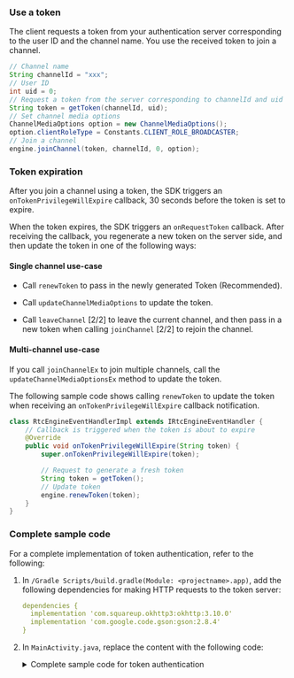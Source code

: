 <PlatformWrapper platform="android">

### Use a token

The client requests a token from your authentication server corresponding to the user ID and the channel name. You use the received token to join a channel.

```java
// Channel name
String channelId = "xxx";
// User ID
int uid = 0;
// Request a token from the server corresponding to channelId and uid
String token = getToken(channelId, uid);
// Set channel media options
ChannelMediaOptions option = new ChannelMediaOptions();
option.clientRoleType = Constants.CLIENT_ROLE_BROADCASTER;
// Join a channel
engine.joinChannel(token, channelId, 0, option);
```

### Token expiration 

After you join a channel using a token, the SDK triggers an `onTokenPrivilegeWillExpire` callback, 30 seconds before the token is set to expire.

When the token expires, the SDK triggers an `onRequestToken` callback. After receiving the callback, you regenerate a new token on the server side, and then update the token in one of the following ways:

#### Single channel use-case

* Call `renewToken` to pass in the newly generated Token (Recommended).

* Call `updateChannelMediaOptions` to update the token.

* Call `leaveChannel` [2/2] to leave the current channel, and then pass in a new token when calling `joinChannel` [2/2] to rejoin the channel.

#### Multi-channel use-case

If you call `joinChannelEx` to join multiple channels, call the `updateChannelMediaOptionsEx` method to update the token.

The following sample code shows calling `renewToken` to update the token when receiving an `onTokenPrivilegeWillExpire` callback notification.

```java
class RtcEngineEventHandlerImpl extends IRtcEngineEventHandler {
    // Callback is triggered when the token is about to expire
    @Override
    public void onTokenPrivilegeWillExpire(String token) {
        super.onTokenPrivilegeWillExpire(token);

        // Request to generate a fresh token
        String token = getToken();
        // Update token
        engine.renewToken(token);
    }
}
```

### Complete sample code
For a complete implementation of token authentication, refer to the following:

1. In `/Gradle Scripts/build.gradle(Module: <projectname>.app)`, add the following dependencies for making HTTP requests to the token server:

    ```yaml
    dependencies {
      implementation 'com.squareup.okhttp3:okhttp:3.10.0'
      implementation 'com.google.code.gson:gson:2.8.4'
    }
    ```

1. In `MainActivity.java`, replace the content with the following code:

    <details>
    <summary>Complete sample code for token authentication</summary>
    <CodeBlock language="java" showLineNumbers>
    {` package com.example.rtcquickstart;





    public class MainActivity extends AppCompatActivity {

        // Fill in the App ID from Agora console
        private String appId = "Your App ID";
        // Fill in the channel name
        private String channelName = "demo";
        private String token = "";
        private RtcEngine mRtcEngine;
        private int joined = 1;

        private final IRtcEngineEventHandler mRtcEventHandler = new IRtcEngineEventHandler() {
            @Override
            // Listen for the remote user to join the channel and obtain the user ID of the remote user
            public void onUserJoined(int uid, int elapsed) {
                runOnUiThread(new Runnable() {
                    @Override
                    public void run() {
                        // After obtaining the user ID in the onUserJoined callback, call setupRemoteVideo to set the remote user view
                        setupRemoteVideo(uid);
                    }
                });
            }

            @Override
            public void onTokenPrivilegeWillExpire(String token) {
                fetchToken(1234, channelName, 1);
                runOnUiThread(new Runnable() {
                    @Override
                    public void run() {
                        Toast toast = Toast.makeText(MainActivity.this, "Token renewed", Toast.LENGTH_SHORT);
                        toast.show();
                    }
                });
                super.onTokenPrivilegeWillExpire(token);
            }

            @Override
            public void onRequestToken() {
                joined = 1;
                fetchToken(1234, channelName, 1);
                super.onRequestToken();
            }

        };

        private static final int PERMISSION_REQ_ID = 22;

        private static final String[] REQUESTED_PERMISSIONS = {
                Manifest.permission.RECORD_AUDIO,
                Manifest.permission.CAMERA
        };

        private boolean checkSelfPermission(String permission, int requestCode) {
            if (ContextCompat.checkSelfPermission(this, permission) !=
                    PackageManager.PERMISSION_GRANTED) {
                ActivityCompat.requestPermissions(this, REQUESTED_PERMISSIONS, requestCode);
                return false;
            }
            return true;
        }

    // Get RTC Token
    private void fetchToken(int uid,String channelName,int tokenRole){
        OkHttpClient client = new OkHttpClient();
        MediaType JSON = MediaType.parse("application/json; charset=utf-8");
        JSONObject json = new JSONObject();
        try {
            json.put("uid", uid);
            json.put("ChannelName", channelName);
            json.put("role", tokenRole);
        } catch (JSONException e) {
            e.printStackTrace();
        }

            RequestBody requestBody = RequestBody.create(JSON, String.valueOf(json));
            Request request = new Request.Builder()
                    .url("http://<Your Host URL and port>/fetch_rtc_token")
                    .header("Content-Type", "application/json; charset=UTF-8")
                    .post(requestBody)
                    .build();
            Call call = client.newCall(request);
            call.enqueue(new Callback() {
                @Override
                public void onFailure(Call call, IOException e) {

                }

                @Override
                public void onResponse(Call call, Response response) throws IOException {
                    if(response.isSuccessful()){
                        Gson gson = new Gson();
                        String result = response.body().string();
                        Map map = gson.fromJson(result, Map.class);
                        new Thread(new Runnable() {
                            @Override
                            public void run() {
                                token = map.get("token").toString();
                                // If the user has not joined the channel, use token to join the channel
                                ChannelMediaOptions options = new ChannelMediaOptions();
                                if (joined != 0){joined = mRtcEngine.joinChannel(token, channelName, 1234, options);}
                                // If the user has joined the channel, call renewToken to regenerate the token
                                else {mRtcEngine.renewToken(token);}
                            }
                        });
                    }
                }
            });
        }

        @Override
        protected void onCreate(Bundle savedInstanceState) {
            super.onCreate(savedInstanceState);
            setContentView(R.layout.activity_main);

            // If all permissions are granted, initialize the RtcEngine object and join the channel
            if (checkSelfPermission(REQUESTED_PERMISSIONS[0], PERMISSION_REQ_ID) &&
                    checkSelfPermission(REQUESTED_PERMISSIONS[1], PERMISSION_REQ_ID)) {
                initializeAndJoinChannel();
            }
        }

        protected void onDestroy() {
            super.onDestroy();

            mRtcEngine.leaveChannel();
            mRtcEngine.destroy();
        }

        private void initializeAndJoinChannel() {
            try {
                mRtcEngine = RtcEngine.create(getBaseContext(), appId, mRtcEventHandler);
            } catch (Exception e) {
                throw new RuntimeException("Check the error.");
            }

            // In interactive live broadcast, set the channel scene to BROADCASTING
            mRtcEngine.setChannelProfile(Constants.CHANNEL_PROFILE_LIVE_BROADCASTING);
            // Depending on the actual situation, set the user role to BROADCASTER or AUDIENCE
            mRtcEngine.setClientRole(Constants.CLIENT_ROLE_BROADCASTER);

            // SDK turns off video by default. Call enableVideo to enable video
            mRtcEngine.enableVideo();

            FrameLayout container = findViewById(R.id.local_video_view_container);
            // Call CreateRendererView to create a SurfaceView object and add it as a child to the FrameLayout
            SurfaceView surfaceView = new SurfaceView (getBaseContext());
            container.addView(surfaceView);
            // Pass the SurfaceView object to Agora to render local video
            mRtcEngine.setupLocalVideo(new VideoCanvas(surfaceView, VideoCanvas.RENDER_MODE_FIT, 0));
            // Start local video preview
            mRtcEngine.startPreview();
            // Get a token from the token server
            fetchToken(1234, channelName, 1);
        }

        private void setupRemoteVideo(int uid) {
            FrameLayout container = findViewById(R.id.remote_video_view_container);
            SurfaceView surfaceView = new SurfaceView (getBaseContext());
            surfaceView.setZOrderMediaOverlay(true);
            container.addView(surfaceView);
            mRtcEngine.setupRemoteVideo(new VideoCanvas(surfaceView, VideoCanvas.RENDER_MODE_FIT, uid));
        }

    }`}
    </CodeBlock>
    </details>

</PlatformWrapper>
